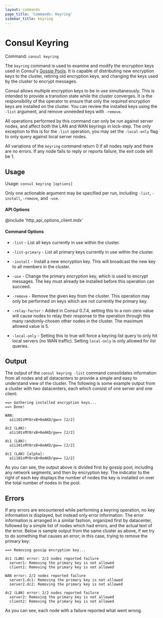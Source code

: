 ```yaml
---
layout: commands
page_title: 'Commands: Keyring'
sidebar_title: keyring
---
```


# Consul Keyring

Command: `consul keyring`

The `keyring` command is used to examine and modify the encryption keys used in
Consul's [Gossip Pools](/docs/internals/gossip). It is capable of
distributing new encryption keys to the cluster, retiring old encryption keys,
and changing the keys used by the cluster to encrypt messages.

Consul allows multiple encryption keys to be in use simultaneously. This is
intended to provide a transition state while the cluster converges. It is the
responsibility of the operator to ensure that only the required encryption keys
are installed on the cluster. You can review the installed keys using the
`-list` argument, and remove unneeded keys with `-remove`.

All operations performed by this command can only be run against server nodes,
and affect both the LAN and WAN keyrings in lock-step. The only exception to this
is for the `-list` operation, you may set the `-local-only` flag to only query
against local server nodes.

All variations of the `keyring` command return 0 if all nodes reply and there
are no errors. If any node fails to reply or reports failure, the exit code
will be 1.

## Usage

Usage: `consul keyring [options]`

Only one actionable argument may be specified per run, including `-list`,
`-install`, `-remove`, and `-use`.

#### API Options

@include 'http_api_options_client.mdx'

#### Command Options

- `-list` - List all keys currently in use within the cluster.

- `-list-primary` - List all primary keys currently in use within the cluster.

- `-install` - Install a new encryption key. This will broadcast the new key to
  all members in the cluster.

- `-use` - Change the primary encryption key, which is used to encrypt messages.
  The key must already be installed before this operation can succeed.

- `-remove` - Remove the given key from the cluster. This operation may only be
  performed on keys which are not currently the primary key.

- `-relay-factor` - Added in Consul 0.7.4, setting this to a non-zero value will
  cause nodes to relay their response to the operation through this many
  randomly-chosen other nodes in the cluster. The maximum allowed value is 5.

- `-local-only` - Setting this to true will force a keyring list query to only hit
  local servers (no WAN traffic). Setting `local-only` is only allowed for list
  queries.

## Output

The output of the `consul keyring -list` command consolidates information from
all nodes and all datacenters to provide a simple and easy to understand view of
the cluster. The following is some example output from a cluster with two
datacenters, each which consist of one server and one client:

```text
==> Gathering installed encryption keys...
==> Done!

WAN:
  a1i101sMY8rxB+0eAKD/gw== [2/2]

dc2 (LAN):
  a1i101sMY8rxB+0eAKD/gw== [2/2]

dc1 (LAN):
  a1i101sMY8rxB+0eAKD/gw== [2/2]

dc1 (LAN) [alpha]:
  a1i101sMY8rxB+0eAKD/gw== [2/2]
```

As you can see, the output above is divided first by gossip pool, including any network
segments, and then by encryption key. The indicator to the right of each key displays
the number of nodes the key is installed on over the total number of nodes in the pool.

## Errors

If any errors are encountered while performing a keyring operation, no key
information is displayed, but instead only error information. The error
information is arranged in a similar fashion, organized first by datacenter,
followed by a simple list of nodes which had errors, and the actual text of the
error. Below is sample output from the same cluster as above, if we try to do
something that causes an error; in this case, trying to remove the primary key:

```text
==> Removing gossip encryption key...

dc1 (LAN) error: 2/2 nodes reported failure
  server1: Removing the primary key is not allowed
  client1: Removing the primary key is not allowed

WAN error: 2/2 nodes reported failure
  server1.dc1: Removing the primary key is not allowed
  server2.dc2: Removing the primary key is not allowed

dc2 (LAN) error: 2/2 nodes reported failure
  server2: Removing the primary key is not allowed
  client2: Removing the primary key is not allowed
```

As you can see, each node with a failure reported what went wrong.
